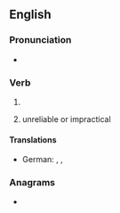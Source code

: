 ==English==

===Pronunciation===
* {{IPA|en|/fleɪkt/}}

===Verb===
{{head|en|verb form}}

# {{en-past of|flake}}
# {{lb|en|of a person}} unreliable or impractical

====Translations====
{{trans-top|unreliable or impractical}}
{{trans-mid}}
* German: {{t+|de|planlos}}, {{t+|de|verpeilt}}, {{t|de|unzuverlässig}}
{{trans-bottom}}

===Anagrams===
* {{anagrams|en|a=adefkl|defalk}}